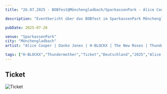 ```yaml
---
title: "26.07.2025 - BOBfest@Mönchengladbach/SparkassenPark - Alice Cooper | Danko Jones | H-BLOCKX | The New Roses | Thundermother | Ugly Kid Joe"

description: "Eventbericht über das BOBfest im SparkassenPark Mönchengladbach am 26.07.2025 mit Alice Cooper, Danko Jones, H-BLOCKX, The New Roses, Thundermother und Ugly Kid Joe."

pubDate: 2025-07-26

venue: "SparkassenPark"
city: "Mönchengladbach"
artist: "Alice Cooper | Danko Jones | H-BLOCKX | The New Roses | Thundermother | Ugly Kid Joe"

tags: ["H-BLOCKX","Thundermother","Ticket","Deutschland","2025","Alice Cooper","The New Roses","Danko Jones","BOBfest","Festival","Mönchengladbach","SparkassenPark","Ugly Kid Joe"]
---
```


## Ticket

![Ticket](../../../../assets/mysteryland.png)


<Card title="Setlist" icon="list-format">
</Card>

<LinkCard
    title="Mehr Informationen"
    href=""
/>
